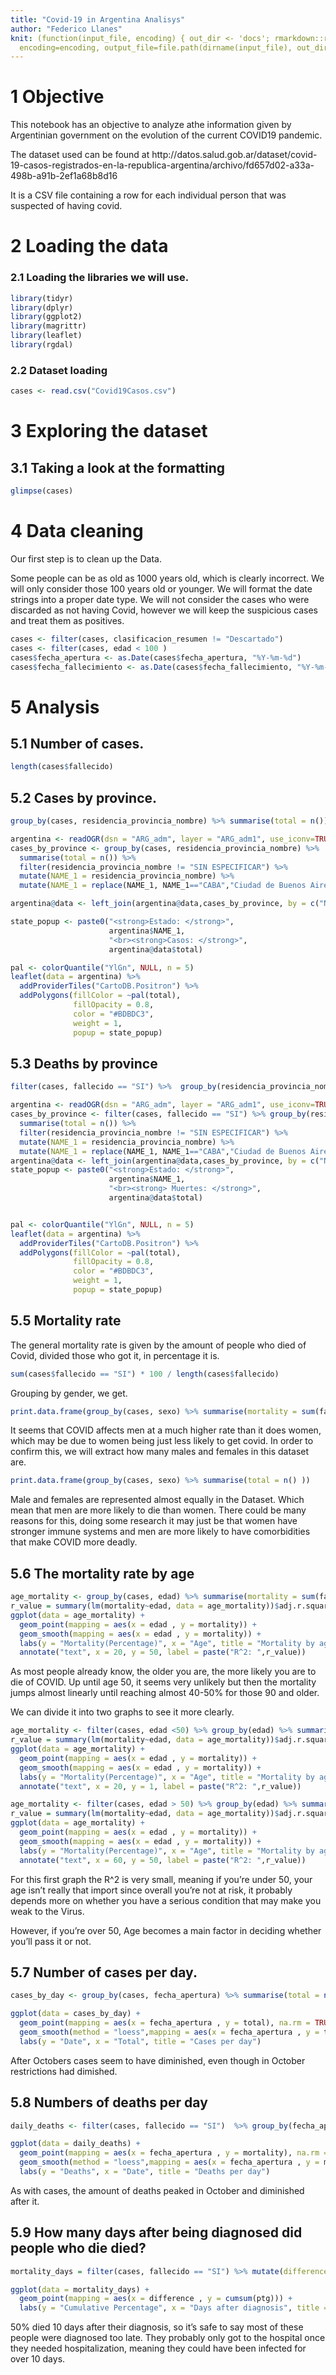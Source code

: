 ```yaml
---
title: "Covid-19 in Argentina Analisys"
author: "Federico Llanes"
knit: (function(input_file, encoding) { out_dir <- 'docs'; rmarkdown::render(input_file,
  encoding=encoding, output_file=file.path(dirname(input_file), out_dir, 'index.html'))})
---
```


# 1 Objective 

This notebook has an objective to analyze athe information given by Argentinian government on the evolution of the current COVID19 pandemic.

The dataset used can be found at http://datos.salud.gob.ar/dataset/covid-19-casos-registrados-en-la-republica-argentina/archivo/fd657d02-a33a-498b-a91b-2ef1a68b8d16

It is a CSV file containing a row for each individual person that was suspected of having covid.


# 2 Loading the data

### 2.1 Loading the libraries we will use.

```r
library(tidyr)
library(dplyr)
library(ggplot2)
library(magrittr)
library(leaflet)
library(rgdal)
```
 
### 2.2 Dataset loading

```r
cases <- read.csv("Covid19Casos.csv")
```

# 3 Exploring the dataset

## 3.1 Taking a look at the formatting

```r
glimpse(cases)
```

# 4 Data cleaning 

Our first step is to clean up the Data.

Some people can be as old as 1000 years old, which is clearly incorrect. We will only consider those 100 years old or younger.
We will format the date strings into a proper date type.
We will not consider the cases who were discarded as not having Covid, however we will keep the suspicious cases and treat them as positives.


```r
cases <- filter(cases, clasificacion_resumen != "Descartado")
cases <- filter(cases, edad < 100 )
cases$fecha_apertura <- as.Date(cases$fecha_apertura, "%Y-%m-%d")
cases$fecha_fallecimiento <- as.Date(cases$fecha_fallecimiento, "%Y-%m-%d")
```

# 5 Analysis

## 5.1 Number of cases.

```r
length(cases$fallecido)
```
## 5.2 Cases by province.

```r
group_by(cases, residencia_provincia_nombre) %>% summarise(total = n()) %>% arrange(desc(total))
```

```r
argentina <- readOGR(dsn = "ARG_adm", layer = "ARG_adm1", use_iconv=TRUE, encoding='UTF-8', stringsAsFactors=FALSE, verbose = FALSE)
cases_by_province <- group_by(cases, residencia_provincia_nombre) %>% 
  summarise(total = n()) %>%
  filter(residencia_provincia_nombre != "SIN ESPECIFICAR") %>% 
  mutate(NAME_1 = residencia_provincia_nombre) %>% 
  mutate(NAME_1 = replace(NAME_1, NAME_1=="CABA","Ciudad de Buenos Aires"))

argentina@data <- left_join(argentina@data,cases_by_province, by = c("NAME_1"))

state_popup <- paste0("<strong>Estado: </strong>", 
                      argentina$NAME_1, 
                      "<br><strong>Casos: </strong>", 
                      argentina@data$total)

pal <- colorQuantile("YlGn", NULL, n = 5)
leaflet(data = argentina) %>%
  addProviderTiles("CartoDB.Positron") %>%
  addPolygons(fillColor = ~pal(total), 
              fillOpacity = 0.8, 
              color = "#BDBDC3", 
              weight = 1, 
              popup = state_popup)
```

## 5.3 Deaths by province

```r
filter(cases, fallecido == "SI") %>%  group_by(residencia_provincia_nombre) %>% summarise(total = n()) %>% arrange(desc(total))
```

```r
argentina <- readOGR(dsn = "ARG_adm", layer = "ARG_adm1", use_iconv=TRUE, encoding='UTF-8', stringsAsFactors=FALSE, verbose = FALSE)
cases_by_province <- filter(cases, fallecido == "SI") %>% group_by(residencia_provincia_nombre) %>% 
  summarise(total = n()) %>%
  filter(residencia_provincia_nombre != "SIN ESPECIFICAR") %>% 
  mutate(NAME_1 = residencia_provincia_nombre) %>% 
  mutate(NAME_1 = replace(NAME_1, NAME_1=="CABA","Ciudad de Buenos Aires"))
argentina@data <- left_join(argentina@data,cases_by_province, by = c("NAME_1"))
state_popup <- paste0("<strong>Estado: </strong>", 
                      argentina$NAME_1, 
                      "<br><strong> Muertes: </strong>", 
                      argentina@data$total)


pal <- colorQuantile("YlGn", NULL, n = 5)
leaflet(data = argentina) %>%
  addProviderTiles("CartoDB.Positron") %>%
  addPolygons(fillColor = ~pal(total), 
              fillOpacity = 0.8, 
              color = "#BDBDC3", 
              weight = 1, 
              popup = state_popup)
```



## 5.5 Mortality rate

The general mortality rate is given by the amount of people who died of Covid, divided those who got it, in percentage it is.

```r
sum(cases$fallecido == "SI") * 100 / length(cases$fallecido)
```
Grouping by gender, we get.

```r
print.data.frame(group_by(cases, sexo) %>% summarise(mortality = sum(fallecido == "SI") * 100 / length(fallecido)))
```
It seems that COVID affects men at a much higher rate than it does women, which may be due to women being just less likely to get covid. In order to confirm this, we will extract how many males and females in this dataset are.

```r
print.data.frame(group_by(cases, sexo) %>% summarise(total = n() ))
```

Male and females are represented almost equally in the Dataset. Which mean that men are more likely to die than women. There could be many reasons for this, doing some research it may just be that women have stronger immune systems and men are more likely to have comorbidities that make COVID more deadly.

## 5.6 The mortality rate by age

```r
age_mortality <- group_by(cases, edad) %>% summarise(mortality = sum(fallecido == "SI") * 100 / length(fallecido)) 
r_value = summary(lm(mortality~edad, data = age_mortality))$adj.r.squared
ggplot(data = age_mortality) + 
  geom_point(mapping = aes(x = edad , y = mortality)) +
  geom_smooth(mapping = aes(x = edad , y = mortality)) +
  labs(y = "Mortality(Percentage)", x = "Age", title = "Mortality by age") +
  annotate("text", x = 20, y = 50, label = paste("R^2: ",r_value))
```

As most people already know, the older you are, the more likely you are to die of COVID. Up until age 50, it seems very unlikely but then the mortality jumps almost linearly until reaching almost 40-50% for those 90 and older.

We can divide it into two graphs to see it more clearly.

```r
age_mortality <- filter(cases, edad <50) %>% group_by(edad) %>% summarise(mortality = sum(fallecido == "SI") * 100 / length(fallecido)) 
r_value = summary(lm(mortality~edad, data = age_mortality))$adj.r.squared
ggplot(data = age_mortality) + 
  geom_point(mapping = aes(x = edad , y = mortality)) +
  geom_smooth(mapping = aes(x = edad , y = mortality)) +
  labs(y = "Mortality(Percentage)", x = "Age", title = "Mortality by age") +
  annotate("text", x = 20, y = 1, label = paste("R^2: ",r_value))
```

```r
age_mortality <- filter(cases, edad > 50) %>% group_by(edad) %>% summarise(mortality = sum(fallecido == "SI") * 100 / length(fallecido)) 
r_value = summary(lm(mortality~edad, data = age_mortality))$adj.r.squared
ggplot(data = age_mortality) + 
  geom_point(mapping = aes(x = edad , y = mortality)) +
  geom_smooth(mapping = aes(x = edad , y = mortality)) +
  labs(y = "Mortality(Percentage)", x = "Age", title = "Mortality by age")+
  annotate("text", x = 60, y = 50, label = paste("R^2: ",r_value))
```

For this first graph the R^2 is very small, meaning if you're under 50, your age isn't really that import since overall you're not at risk, it probably depends more on whether you have a serious condition that may make you weak to the Virus.

However, if you're over 50, Age becomes a main factor in deciding whether you'll pass it or not.


## 5.7 Number of cases per day.

```r
cases_by_day <- group_by(cases, fecha_apertura) %>% summarise(total = n())

ggplot(data = cases_by_day) + 
  geom_point(mapping = aes(x = fecha_apertura , y = total), na.rm = TRUE) +
  geom_smooth(method = "loess",mapping = aes(x = fecha_apertura , y = total), na.rm = TRUE,formula = y ~ x) +
  labs(y = "Date", x = "Total", title = "Cases per day")
```

After Octobers cases seem to have diminished, even though in October restrictions had dimished. 

## 5.8 Numbers of deaths per day


```r
daily_deaths <- filter(cases, fallecido == "SI")  %>% group_by(fecha_apertura) %>% summarise(mortality =n())

ggplot(data = daily_deaths) + 
  geom_point(mapping = aes(x = fecha_apertura , y = mortality), na.rm = TRUE) +
  geom_smooth(method = "loess",mapping = aes(x = fecha_apertura , y = mortality), na.rm = TRUE,formula = y ~ x) +
  labs(y = "Deaths", x = "Date", title = "Deaths per day")
```
As with cases, the amount of deaths peaked in October and diminished after it.

## 5.9 How many days after being diagnosed did people who die died?

```r

mortality_days = filter(cases, fallecido == "SI") %>% mutate(difference = fecha_fallecimiento - fecha_apertura) %>% filter(difference > 0 & difference < 40)  %>% group_by(difference) %>% summarise(total = n()) %>% mutate(ptg = prop.table(total)*100)

ggplot(data = mortality_days) + 
  geom_point(mapping = aes(x = difference , y = cumsum(ptg))) +
  labs(y = "Cumulative Percentage", x = "Days after diagnosis", title = "How many days after diagnosis do people who died die?(Cumulative)")

```

50% died 10 days after their diagnosis, so it's safe to say most of these people were diagnosed too late. They probably only got to the hospital once they needed hospitalization, meaning they could have been infected for over 10 days.